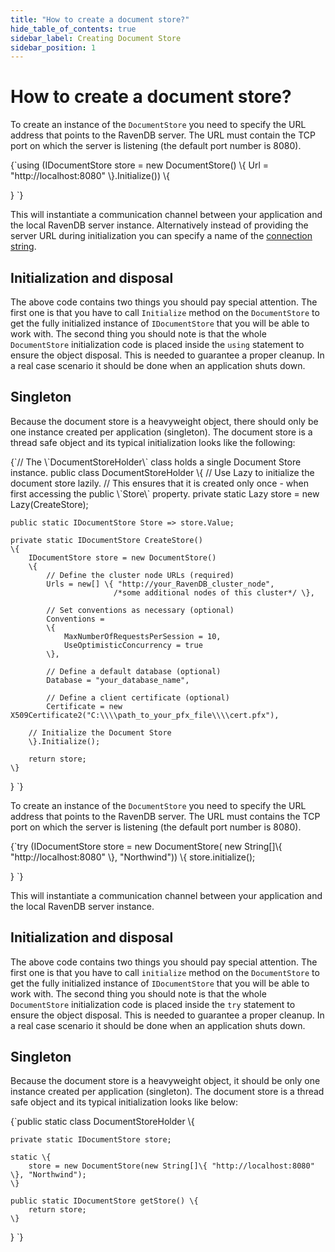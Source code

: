 ---
title: "How to create a document store?"
hide_table_of_contents: true
sidebar_label: Creating Document Store
sidebar_position: 1
---




# How to create a document store?
<LanguageSwitcher supportedLanguages={supportedLanguages} />
<LanguageContent language="csharp">


To create an instance of the `DocumentStore` you need to specify the URL address that points to the RavenDB server. The URL must contain the TCP port on which the server is listening (the default port number is 8080).

<TabItem value="document_store_creation" label="document_store_creation">
<CodeBlock language="csharp">
{`using (IDocumentStore store = new DocumentStore()
\{
	Url = "http://localhost:8080"
\}.Initialize())
\{

\}
`}
</CodeBlock>
</TabItem>

This will instantiate a communication channel between your application and the local RavenDB server instance. Alternatively instead of providing the server URL during initialization
you can specify a name of the [connection string](../client-api/setting-up-connection-string.mdx).

## Initialization and disposal

The above code contains two things you should pay special attention. The first one is that you have to call `Initialize` method on the `DocumentStore` to get the fully initialized instance of `IDocumentStore` that you will be able to work with.
The second thing you should note is that the whole `DocumentStore` initialization code is placed inside the `using` statement to ensure the object disposal. This is needed to guarantee a proper cleanup. In a real case scenario it should be done when an application shuts down. 

## Singleton

Because the document store is a heavyweight object, there should only be one instance created per application (singleton). The document store is a thread safe object and its typical
initialization looks like the following:

<TabItem value="document_store_holder" label="document_store_holder">
<CodeBlock language="csharp">
{`// The \`DocumentStoreHolder\` class holds a single Document Store instance.
public class DocumentStoreHolder
\{
    // Use Lazy<IDocumentStore> to initialize the document store lazily. 
    // This ensures that it is created only once - when first accessing the public \`Store\` property.
    private static Lazy<IDocumentStore> store = new Lazy<IDocumentStore>(CreateStore);

    public static IDocumentStore Store => store.Value;
    
    private static IDocumentStore CreateStore()
    \{
        IDocumentStore store = new DocumentStore()
        \{
            // Define the cluster node URLs (required)
            Urls = new[] \{ "http://your_RavenDB_cluster_node", 
                           /*some additional nodes of this cluster*/ \},

            // Set conventions as necessary (optional)
            Conventions =
            \{
                MaxNumberOfRequestsPerSession = 10,
                UseOptimisticConcurrency = true
            \},

            // Define a default database (optional)
            Database = "your_database_name",

            // Define a client certificate (optional)
            Certificate = new X509Certificate2("C:\\\\path_to_your_pfx_file\\\\cert.pfx"),

        // Initialize the Document Store
        \}.Initialize();

        return store;
    \}
\}
`}
</CodeBlock>
</TabItem>


</LanguageContent>
<LanguageContent language="java">


To create an instance of the `DocumentStore` you need to specify the URL address that points to the RavenDB server. The URL must contains the TCP port on which the server is listening (the default port number is 8080).

<TabItem value="document_store_creation" label="document_store_creation">
<CodeBlock language="java">
{`try (IDocumentStore store = new DocumentStore( new String[]\{ "http://localhost:8080" \}, "Northwind")) \{
    store.initialize();


\}
`}
</CodeBlock>
</TabItem>

This will instantiate a communication channel between your application and the local RavenDB server instance. 


## Initialization and disposal

The above code contains two things you should pay special attention. The first one is that you have to call `initialize` method on the `DocumentStore` to get the fully initialized instance of `IDocumentStore` that you will be able to work with.
The second thing you should note is that the whole `DocumentStore` initialization code is placed inside the `try` statement to ensure the object disposal. This is needed to guarantee a proper cleanup. In a real case scenario it should be done when an application shuts down. 

## Singleton

Because the document store is a heavyweight object, it should be only one instance created per application (singleton). The document store is a thread safe object and its typical
initialization looks like below:

<TabItem value="document_store_holder" label="document_store_holder">
<CodeBlock language="java">
{`public static class DocumentStoreHolder \{

    private static IDocumentStore store;

    static \{
        store = new DocumentStore(new String[]\{ "http://localhost:8080" \}, "Northwind");
    \}

    public static IDocumentStore getStore() \{
        return store;
    \}
\}
`}
</CodeBlock>
</TabItem>


</LanguageContent>

<!---
- [What is a document store?](./what-is-a-document-store)
- [How to setup a default database?](./setting-up-default-database)
- [How to setup connection string?](./setting-up-connection-string)

-->